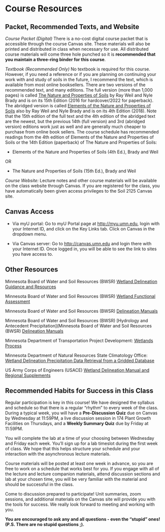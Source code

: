 # Course Resources

## Packet, Recommended Texts, and Website

*Course Packet (Digital)* There is a no-cost digital course packet that is accessible through the course Canvas site. These materials will also be printed and distributed in class when necessary for use. All distributed course materials will come three hole punched so it is **recommended that you maintain a three-ring binder for this course**.

*Textbook (Recommended Only)* No textbook is required for this course. However, if you need a reference or if you are planning on continuing your work with and study of soils in the future, I recommend the text, which is available from most online booksellers. There are two versions of the recommended text, and many editions. The full version (more than 1,000 pages) is called [The Nature and Properties of Soils](https://www.amazon.com/Nature-Properties-Soils-Ray-Weil/dp/9356062714/ref=pd_lpo_1?pd_rd_w=RiBr5&content-id=amzn1.sym.116f529c-aa4d-4763-b2b6-4d614ec7dc00&pf_rd_p=116f529c-aa4d-4763-b2b6-4d614ec7dc00&pf_rd_r=D8TS19HCDQ6X5VVA400V&pd_rd_wg=RC7HE&pd_rd_r=50c60f58-2d69-4008-987b-87e3904f83a1&pd_rd_i=9356062714&psc=1) by Ray Weil and Nyle Brady and is on its 15th Edition (2016 for hardcover/2022 for paperback). The abridged version is called [Elements of the Nature and Properties of Soils](https://www.amazon.com/Elements-Nature-Properties-Soils-4th/dp/0133254593) also by Ray Weil and Nyle Brady and is on its 4th Edition (2018). Note that the 15th edition of the full text and the 4th edition of the abridged text are the newest, but the previous 14th (full version) and 3rd (abridged version) editions work just as well and are generally much cheaper to purchase from online book sellers. The course schedule has recommended readings from the 4th edition of Elements of the Nature and Properties of Soils or the 14th Edition (paperback) of The Nature and Properties of Soils:

-   Elements of the Nature and Properties of Soils (4th Ed.), Brady and Weil

OR

-   The Nature and Properties of Soils (15th Ed.), Brady and Weil

*Course Website:* Lecture notes and other course materials will be available on the class website through Canvas. If you are registered for the class, you have automatically been given access privileges to the Soil 2125 Canvas site.

::: callout-tip
## Canvas Access

-   Via myU portal: Go to myU Portal page at <http://myu.umn.edu>, login with your Internet ID, and click on the Key Links tab. Click on Canvas in the dropdown menu.

-   Via Canvas server: Go to <http://canvas.umn.edu> and login there with your Internet ID. Once logged in, you will be able to see the link to sites you have access to.
:::

## Other Resources

Minnesota Board of Water and Soil Resources (BWSR) [Wetland Delineation Guidance and Resources](https://bwsr.state.mn.us/delineation-guidance-resources)

Minnesota Board of Water and Soil Resources (BWSR) [Wetland Functional Assessment](https://bwsr.state.mn.us/wetland-functional-assessment)

Minnesota Board of Water and Soil Resources (BWSR) [Delineation Manuals](https://bwsr.state.mn.us/delineation-manuals)

Minnesota Board of Water and Soil Resources (BWSR) [Hydrology and Antecedent Precipitation](Minnesota Board of Water and Soil Resources (BWSR) [Delineation Manuals](https://bwsr.state.mn.us/delineation-manuals)

Minnesota Department of Transportation Project Development: [Wetlands Process](https://www.dot.state.mn.us/project-development/subject-guidance/wetlands/process.html)

Minnesota Department of Natural Resources State Climatology Office: [Wetland Delineation Precipitation Data Retrieval from a Gridded Database](https://climateapps.dnr.state.mn.us/gridded_data/precip/wetland/wetland.asp)

US Army Corps of Engineers (USACE) [Wetland Delineation Manual and Regional Supplements](https://www.usace.army.mil/Missions/Civil-Works/Regulatory-Program-and-Permits/reg_supp/)





## Recommended Habits for Success in this Class

Regular participation is key in this course! We have designed the syllabus and schedule so that there is a regular "rhythm" to every week of the class. During a typical week, you will have a **Pre-Discussion Quiz** due on Canvas by Wednesday at 11:59PM, a live discussion session in 174 Plant Growth Facilities on Thursdays, and a **Weekly Summary Quiz** due by Friday at 11:59PM. 

You will complete the lab at a time of your choosing between Wednesday and Friday each week. You'll sign up for a lab timeslot during the first week of class. We hope that this helps structure your schedule and your interaction with the asynchronous lecture materials. 

Course materials will be posted at least one week in advance, so you are free to work on a schedule that works best for you. If you engage with all of the lecture and lecture companion materials, attend discussion sections and lab at your chosen time, you will be very familiar with the material and should be successful in the class. 

Come to discussion prepared to participate! Unit summaries, zoom sessions, and additional materials on the Canvas site will provide you with the tools for success. We really look forward to meeting and working with you. 

**You are encouraged to ask any and all questions - even the "stupid" ones! (P.S. There are no stupid questions ;).**
